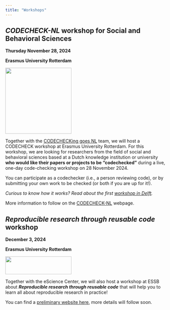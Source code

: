 ```yaml
---
title: "Workshops"
---
```


## *CODECHECK-NL* workshop for Social and Behavioral Sciences

**Thursday November 28, 2024**

**Erasmus University Rotterdam**

[![](fig/codecheck_logo.png){width="207"}](https://codecheck.org.uk/){target="_blank"}

Together with the [CODECHECKing goes NL](https://www.nwo.nl/projecten/osf232063){target="_blank"} team, we will host a CODECHECK workshop at Erasmus University Rotterdam. For this workshop, we are looking for researchers from the field of social and behavioral sciences based at a Dutch knowledge institution or university **who would like their papers or projects to be “codechecked”** during a live, one-day code-checking workshop on 28 November 2024.

You can participate as a codechecker (i.e., a person reviewing code), or by submitting your own work to be checked (or both if you are up for it!).

*Curious to know how it works? Read about the first [workshop in Delft](https://codecheck.org.uk/nl-workshop1/){target="_blank"}.*

More information to follow on the [CODECHECK-NL](https://codecheck.org.uk/nl/){target="_blank"} webpage.

## *Reproducible research through reusable code* workshop

**December 3, 2024**

**Erasmus University Rotterdam**

[![](fig/netherlands-escience-center-logo-RGB-768x211.png){width="207" height="56"}](https://www.esciencecenter.nl/){target="_blank"}

Together with the eScience Center, we will also host a workshop at ESSB about ***Reproducible research through reusable code*** that will help you to learn all about reproducible research in practice!

You can find a [preliminary website here](https://esciencecenter-digital-skills.github.io/2024-12-03-repro-essb/){target="_blank"}, more details will follow soon.
